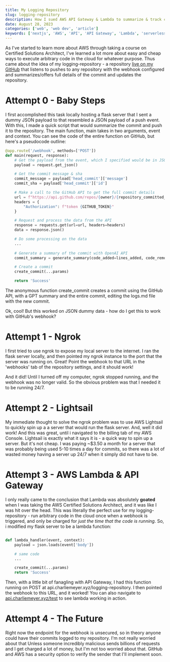 ```yaml
---
title: My Logging Repository
slug: logging-repository
description: How I sued AWS API Gateway & Lambda to summarize & track commits.
date: August 28, 2023
categories: ['web', 'web dev', 'article']
keywords: ['nextjs', 'AWS', 'API', 'API Gateway', 'Lambda', 'serverless', 'software engineering']
---
```


As I've started to learn more about AWS through taking a course on Certified Solutions
Architect, I've learned a lot more about easy and cheap ways to execute arbitrary code
in the cloud for whatever purpose. Thus came about the idea of my logging-repository - 
a repository [live on my GitHub](https://github.com/charliemeyer2000/logging-repository)
that listens to pushes to any repository with the webhook configured and summarizes/offers
full details of the commit and updates the repository. 

# Attempt 0 - Baby Steps

I first accomplished this task locally hosting a flask server that I sent a dummy 
JSON payload to that resembled a JSON payload of a push event. With this, I made a quick script
that would summarize the commit and push it to the repository. The main function, <BackTicks>main</BackTicks>
takes in two arguments, <BackTicks>event</BackTicks> and <BackTicks>context</BackTicks>.
You can see the code of the entire function on GitHub, but here's a pseudocode outline:

```python
@app.route('/webhook', methods=['POST'])
def main(request, response):
    # Get the payload from the event, which I specified would be in JSON
    payload = request.get_json()

    # Get the commit message & sha
    commit_message = payload['head_commit']['message']
    commit_sha = payload['head_commit']['id']

    # Make a call to the GitHub API to get the full commit details
    url = f"https://api.github.com/repos/{owner}/{repository_committed_to}/commits/{commit_sha}"
    headers = {
        "Authorization": f"token {GITHUB_TOKEN}"
    }

    # Request and process the data from the API
    response = requests.get(url=url, headers=headers)
    data = response.json()

    # Do some processing on the data
    ...
    
    # Generate a summary of the commit with OpenAI API
    commit_summary = generate_summary(code_added=lines_added, code_removed=lines_removed, commit_message=commit_message)

    # Create a commit
    create_commit(...params)

    return 'Success'
```

The anonymous function <BackTicks>create_commit</BackTicks> creates a commit using the GitHub API, 
with a GPT summary and the entire commit, editing the 
<BackTicks>logs.md</BackTicks> file with the new commit.

Ok, cool! But this worked on JSON dummy data - how do I get this to work with GitHub's webhook?

# Attempt 1 - Ngrok

I first tried to use ngrok to expose my local server to the internet. I ran the flask server locally, and then
pointed my ngrok instance to the port that the server was running on. Great! Point the webhook to that URL 
in the 'webhooks' tab of the repository settings, and it should work! 

And it did! Until I turned off my computer, ngrok stopped running, and the webhook was no longer valid. So the obvious problem
was that I needed it to be running 24/7. 

# Attempt 2 - Lightsail

My immediate thought to solve the ngrok problem was to use AWS Lightsail to quickly spin up a a server that would run the 
flask server. And, well it did work! And this was great, until i navigated to the billing tab of my AWS Console. Lightsail
is exactly what it says it is - a quick way to spin up a server. But it's not cheap. I was paying ~$3.50 a month for a server
that was probably being used 5-10 times a day for commits, so there was a lot of wasted money having a server up 24/7 when it 
simply did not have to be. 

# Attempt 3 - AWS Lambda & API Gateway

I only really came to the conclusion that Lambda was absolutely **goated** when I was taking the AWS Certified Solutions Architect, 
and it was like I was hit over the head. This was literally the perfect use for my logging-repository - run arbitrary code in the cloud once when 
a webhook is triggered, and only be charged for _just the time that the code is running_. So, i modified my flask server to be a lambda function:

```Python

def lambda_handler(event, context):
    payload = json.loads(event['body'])

    # same code
    ...

    create_commit(...params)
    return 'Success'
```

Then, with a little bit of fanagling with API Gateway, I had this function running on POST at <BackTicks>api.charliemeyer.xyz/logging-repository</BackTicks>. 
I then pointed the webhook to this URL, and it worked! You can also navigate to [api.charliemeyer.xyz/test](https://api.charliemeyer.xyz/test) to see lambda working in action.

# Attempt 4 - The Future

Right now the endpoint for the webhook is unsecured, so in theory anyone could have their commits logged to my repository. I'm not really worried about that Unless
someone incredibly malicious sends billions of requests and I get charged a lot of money, but I'm not too worried about that. GitHub and AWS has a security option to verify
the sender that I'll implement soon. 


